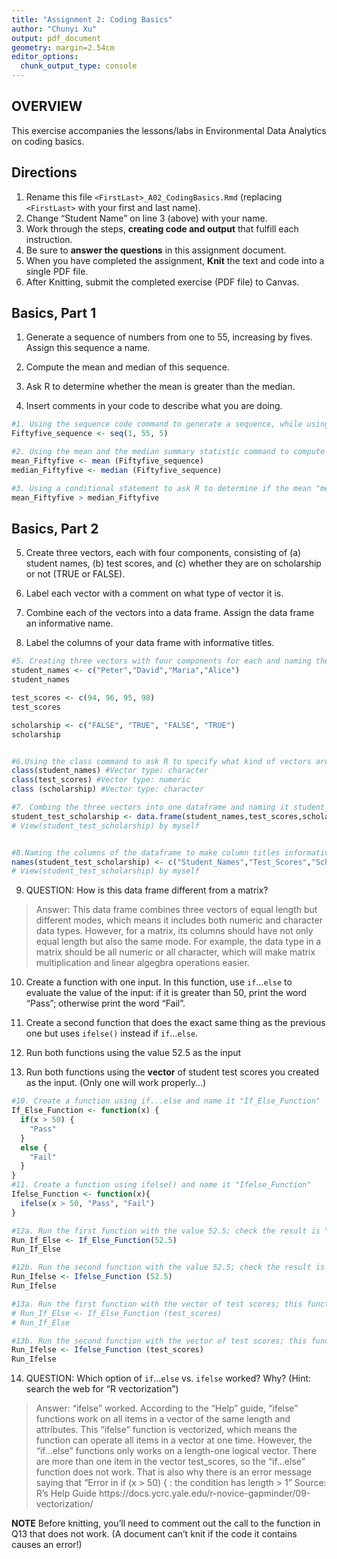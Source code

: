 ```yaml
---
title: "Assignment 2: Coding Basics"
author: "Chunyi Xu"
output: pdf_document
geometry: margin=2.54cm
editor_options: 
  chunk_output_type: console
---
```


## OVERVIEW

This exercise accompanies the lessons/labs in Environmental Data Analytics on coding basics.

## Directions

1.  Rename this file `<FirstLast>_A02_CodingBasics.Rmd` (replacing `<FirstLast>` with your first and last name).
2.  Change "Student Name" on line 3 (above) with your name.
3.  Work through the steps, **creating code and output** that fulfill each instruction.
4.  Be sure to **answer the questions** in this assignment document.
5.  When you have completed the assignment, **Knit** the text and code into a single PDF file.
6.  After Knitting, submit the completed exercise (PDF file) to Canvas.

## Basics, Part 1

1.  Generate a sequence of numbers from one to 55, increasing by fives. Assign this sequence a name.

2.  Compute the mean and median of this sequence.

3.  Ask R to determine whether the mean is greater than the median.

4.  Insert comments in your code to describe what you are doing.

```r
#1. Using the sequence code command to generate a sequence, while using "<-" to assign this sequence a name
Fiftyfive_sequence <- seq(1, 55, 5)

#2. Using the mean and the median summary statistic command to compute the mean and median of the sequence Fiftyfive_sequence. Assigning two outcomes "mean_Fiftyfive" and "median_Fiftyfive" respectively 
mean_Fiftyfive <- mean (Fiftyfive_sequence)
median_Fiftyfive <- median (Fiftyfive_sequence)

#3. Using a conditional statement to ask R to determine if the mean "mean_Fiftyfive" is greater than the median "median_Fiftyfive." The resule is "False"
mean_Fiftyfive > median_Fiftyfive


```

## Basics, Part 2

5.  Create three vectors, each with four components, consisting of (a) student names, (b) test scores, and (c) whether they are on scholarship or not (TRUE or FALSE).

6.  Label each vector with a comment on what type of vector it is.

7.  Combine each of the vectors into a data frame. Assign the data frame an informative name.

8.  Label the columns of your data frame with informative titles.

```r
#5. Creating three vectors with four components for each and naming them according to the information they consist, which are "student_names", "test_scores", and "scholarship" respectively
student_names <- c("Peter","David","Maria","Alice")
student_names

test_scores <- c(94, 96, 95, 98)
test_scores

scholarship <- c("FALSE", "TRUE", "FALSE", "TRUE")
scholarship


#6.Using the class command to ask R to specify what kind of vectors are created and using a comment to label
class(student_names) #Vector type: character
class(test_scores) #Vector type: numeric
class (scholarship) #Vector type: character

#7. Combing the three vectors into one dataframe and naming it student_test_scholarship
student_test_scholarship <- data.frame(student_names,test_scores,scholarship) 
# View(student_test_scholarship) by myself


#8.Naming the columns of the dataframe to make column titles informative
names(student_test_scholarship) <- c("Student_Names","Test_Scores","Scholarship")
# View(student_test_scholarship) by myself


```

9.  QUESTION: How is this data frame different from a matrix?

> Answer: This data frame combines three vectors of equal length but different modes, which means it includes both numeric and character data types. However, for a matrix, its columns should have not only equal length but also the same mode. For example, the data type in a matrix should be all numeric or all character, which will make matrix multiplication and linear algegbra operations easier. 

10. Create a function with one input. In this function, use `if`...`else` to evaluate the value of the input: if it is greater than 50, print the word "Pass"; otherwise print the word "Fail". 

11. Create a second function that does the exact same thing as the previous one but uses `ifelse()` instead if `if`...`else `. 

12. Run both functions using the value 52.5 as the input

13. Run both functions using the **vector** of student test scores you created as the input. (Only one will work properly...)

```r
#10. Create a function using if...else and name it "If_Else_Function"
If_Else_Function <- function(x) {
  if(x > 50) {
    "Pass"
  } 
  else {
    "Fail"
  }
}
#11. Create a function using ifelse() and name it "Ifelse_Function" 
Ifelse_Function <- function(x){
  ifelse(x > 50, "Pass", "Fail")
}

#12a. Run the first function with the value 52.5; check the result is "Pass" 
Run_If_Else <- If_Else_Function(52.5)
Run_If_Else

#12b. Run the second function with the value 52.5; check the result is "Pass" 
Run_Ifelse <- Ifelse_Function (52.5)
Run_Ifelse

#13a. Run the first function with the vector of test scores; this function does not work and shows that "Error in if (x > 50) { : the condition has length > 1" 
# Run_If_Else <- If_Else_Function (test_scores)
# Run_If_Else

#13b. Run the second function with the vector of test scores; this function works and shows that "Pass" "Pass" "Pass" "Pass"
Run_Ifelse <- Ifelse_Function (test_scores)
Run_Ifelse

```

14. QUESTION: Which option of `if`...`else` vs. `ifelse` worked? Why? (Hint: search the web for "R vectorization")

> Answer: "ifelse" worked. According to the "Help" guide, "ifelse" functions work on all items in a vector of the same length and attributes. This "ifelse" function is vectorized, which means the function can operate all items in a vector at one time. However, the "if...else" functions only works on a length-one logical vector. There are more than one item in the vector test_scores, so the "if...else" function does not work. That is also why there is an error message saying that "Error in if (x > 50) { : the condition has length > 1" 
Source: 
R's Help Guide
https://docs.ycrc.yale.edu/r-novice-gapminder/09-vectorization/ 


**NOTE** Before knitting, you'll need to comment out the call to the function in Q13 that does not work. (A document can't knit if the code it contains causes an error!)

